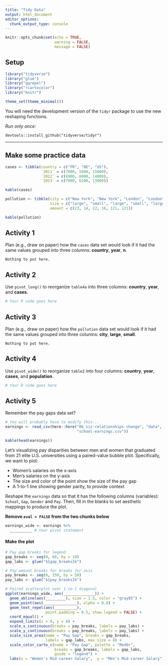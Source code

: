 ```yaml
---
title: "Tidy Data"
output: html_document
editor_options: 
  chunk_output_type: console
---
```


```r
knitr::opts_chunk$set(echo = TRUE,
                      warning = FALSE,
                      message = FALSE)
```

## Setup

```r
library("tidyverse")
library("glue")
library("ggrepel")
library("rcartocolor")
library("knitr")

theme_set(theme_minimal())
```

You will need the development version of the `tidyr` package to use the new reshaping functions.

_Run only once:_

```
devtools::install_github("tidyverse/tidyr")
```

***


## Make some practice data

```r
cases <- tibble(country = c("FR", "DE", "US"),
                `2011` = c(7000, 5800, 15000),
                `2012` = c(6900, 6000, 14000),
                `2013` = c(7000, 6200, 13000))

kable(cases)
```

```r
pollution <- tibble(city = c("New York", "New York", "London", "London", "Beijing", "Beijing"),
                    size = c("large", "small", "large", "small", "large", "small"),
                    amount = c(23, 14, 22, 16, 121, 121))

kable(pollution)
```


## Activity 1

Plan (e.g., draw on paper) how the `cases` data set would look if it had the same values grouped into three columns: **country**, **year**, **n**.

```
Nothing to put here.
```


## Activity 2

Use `pivot_long()` to reorganize `table4a` into three columns: **country**, **year**, and **cases**.

```r
# Your R code goes here
```


## Activity 3

Plan (e.g., draw on paper) how the `pollution` data set would look if it had the same values grouped into three columns: **city**, **large**, **small**.

```
Nothing to put here.
```

## Activity 4

Use `pivot_wide()` to reorganize `table2` into four columns: **country**, **year**, **cases**, and **population**.

```r
# Your R code goes here
```

## Activity 5

Remember the pay gaps data set?

```r
# You will probably have to modify this...
earnings <- read_csv(here::here("06_viz-relationships-change", "data", 
                                "school-earnings.csv"))

kable(head(earnings))
```

Let's visualizing pay disparities between men and women that graduated from 21 elite U.S. universities using a paired-value bubble plot. Specifically, we want to plot: 

- Women's salaries on the x-axis
- Men's salaries on the y-axis
- The size and color of the point show the size of the pay gap
- A 1-to-1 line showing gender parity, to provide context

Reshape the `earnings` data so that it has the following columns (variables): `School`, `Gap`, `Gender` and `Pay`. Then, fill in the blanks to set aesthetic mappings to produce the plot.

**Remove `eval = FALSE` from the two chunks below**

```r
earnings_wide <- earnings %>% 
  __________ # Your pivot statement
```

#### Make the plot

```r

# Pay gap breaks for legend
gap_breaks <- seq(0, 60, by = 10)
gap_labs <- glue("${gap_breaks}k")

# Pay amount breaks for breaks for axis
pay_breaks <- seq(0, 150, by = 50)
pay_labs <- glue("${pay_breaks}k")

# Paired scatterplot over 1-to-1 diagonal
ggplot(earnings_wide, aes(______________)) +
  geom_abline(aes(_________), size = 1.5, color = "gray85") +
  geom_point(aes(_______________), alpha = 0.8) +
  geom_text_repel(aes(__________),
                  point.padding = 0.5, show.legend = FALSE) +
  coord_equal() +
  expand_limits(x = 0, y = 0) +
  scale_x_continuous(breaks = pay_breaks, labels = pay_labs) +
  scale_y_continuous(breaks = pay_breaks, labels = pay_labs) +
  scale_size_area(name = "Pay Gap", breaks = gap_breaks, 
                  labels = gap_labs, max_size = 8) +
  scale_color_carto_c(name = "Pay Gap", palette = "RedOr",
                      breaks = gap_breaks, labels = gap_labs,
                      guide = "legend") +
  labs(x = "Women's Mid-career Salary",  y = "Men's Mid-career Salary")
```
